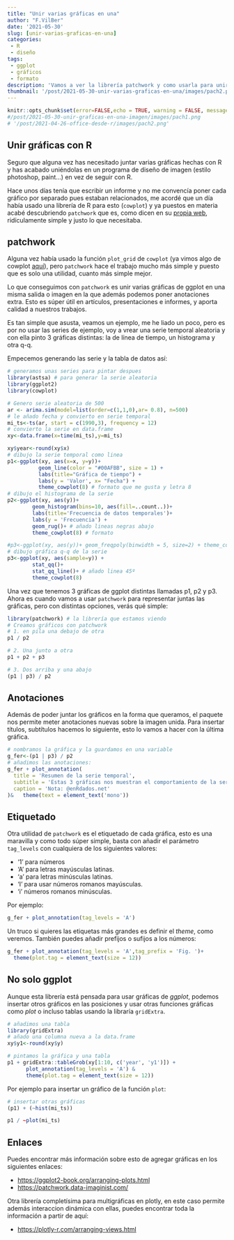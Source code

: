 ```yaml
---
title: "Unir varias gráficas en una"
author: "F.VilBer"
date: '2021-05-30'
slug: [unir-varias-graficas-en-una]
categories:
 - R
 - diseño
tags:
 - ggplot
 - gráficos
 - formato
description: 'Vamos a ver la librería patchwork y como usarla para unir varias gráficas en una'
thumbnail: '/post/2021-05-30-unir-varias-graficas-en-una/images/pach2.png'
---
```


```r
knitr::opts_chunk$set(error=FALSE,echo = TRUE, warning = FALSE, message = FALSE)
#/post/2021-05-30-unir-graficas-en-una-imagen/images/pach1.png
# '/post/2021-04-26-office-desde-r/images/pach2.png'
``` 

## Unir gráficas con R

Seguro que alguna vez has necesitado juntar varias gráficas hechas con R y has acabado uniéndolas en un programa de diseño de imagen (estilo photoshop, paint...) en vez de seguir con R.

Hace unos días tenía que escribir un informe y no me convencía poner cada gráfico por separado pues estaban relacionados, me acordé que un día había usado una librería de R para esto (`cowplot`) y ya puestos en materia acabé descubriendo `patchwork` que es, como dicen en su [propia web](https://patchwork.data-imaginist.com/index.html), ridículamente simple y justo lo que necesitaba.


## patchwork
Alguna vez había usado la función `plot_grid` de `cowplot` (ya vimos algo de cowplot [aquí](../graficas-con-ggplot-ii)), pero `patchwork` hace el trabajo mucho más simple y puesto que es solo una utilidad, cuanto más simple mejor.

Lo que conseguimos con `patchwork` es unir varias gráficas de ggplot en una misma salida o imagen en la que además podemos poner anotaciones extra. Esto es súper útil en artículos, presentaciones e informes, y aporta calidad a nuestros trabajos.

Es tan simple que asusta, veamos un ejemplo, me he liado un poco, pero es por no usar las series de ejemplo, voy a vrear una serie temporal aleatoria y con ella pinto 3 gráficas distintas: la de línea de tiempo, un histograma y otra q-q.

Empecemos generando las serie y la tabla de datos así:

```r
# generamos unas series para pintar despues
library(astsa) # para generar la serie aleatoria
library(ggplot2) 
library(cowplot)

# Genero serie aleatoria de 500
ar <- arima.sim(model=list(order=c(1,1,0),ar= 0.8), n=500)
# le añado fecha y convierto en serie temporal
mi_ts<-ts(ar, start = c(1990,3), frequency = 12)
# convierto la serie en data.frame
xy<-data.frame(x=time(mi_ts),y=mi_ts)

xy$year<-round(xy$x)
# dibujo la serie temporal como linea
p1<-ggplot(xy, aes(x=x, y=y))+
          geom_line(color = "#00AFBB", size = 1) +
          labs(title="Gráfica de tiempo") +
          labs(y = 'Valor', x= "Fecha") +
          theme_cowplot(8) # formato que me gusta y letra 8
# dibujo el histograma de la serie 
p2<-ggplot(xy, aes(y))+
        geom_histogram(bins=10, aes(fill=..count..))+
        labs(title='Frecuencia de datos temporales')+
        labs(y = 'Frecuencia') +
        geom_rug()+ # añado lineas negras abajo
        theme_cowplot(8) # formato

#p3<-ggplot(xy, aes(y))+ geom_freqpoly(binwidth = 5, size=2) + theme_cowplot(8)
# dibujo gráfica q-q de la serie
p3<-ggplot(xy, aes(sample=y)) +
        stat_qq()+
        stat_qq_line()+ # añado linea 45º
        theme_cowplot(8)
```

Una vez que tenemos 3 gráficas de ggplot distintas llamadas p1, p2 y p3. Ahora es cuando vamos a usar `patchwork` para representar juntas las gráficas, pero con distintas opciones, verás qué simple:

```r
library(patchwork) # la librería que estamos viendo
# Creamos gráficos con patchwork
# 1. en pila una debajo de otra
p1 / p2

# 2. Una junto a otra
p1 + p2 + p3

# 3. Dos arriba y una abajo
(p1 | p3) / p2
```

## Anotaciones
Además de poder juntar los gráficos en la forma que queramos, el paquete nos permite meter anotaciones nuevas sobre la imagen unida. 
Para insertar títulos, subtítulos hacemos lo siguiente, esto lo vamos a hacer con la última gráfica.

```r
# nombramos la gráfica y la guardamos en una variable
g_fer<-(p1 | p3) / p2
# añadimos las anotaciones:
g_fer + plot_annotation(
  title = 'Resumen de la serie temporal',
  subtitle = 'Estas 3 gráficas nos muestran el comportamiento de la serie',
  caption = 'Nota: @enRdados.net'
)&   theme(text = element_text('mono'))
```

## Etiquetado

Otra utilidad de `patchwork` es el etiquetado de cada gráfica, esto es una maravilla y como todo súper simple, basta con añadir el parámetro `tag_levels` con cualquiera de los siguientes valores:

 * '1' para números
 * 'A' para letras mayúsculas latinas.
 * 'a' para letras minúsculas latinas.
 * 'I' para usar números romanos mayúsculas.
 * 'i' números romanos minúsculas.
 
Por ejemplo:

```r
g_fer + plot_annotation(tag_levels = 'A')
```

Un truco si quieres las etiquetas más grandes es definir el *theme*, como veremos. También puedes añadir prefijos o sufijos a los números:
```r
g_fer + plot_annotation(tag_levels = 'A',tag_prefix = 'Fig. ')+
  theme(plot.tag = element_text(size = 12))
```

## No solo ggplot
Aunque esta librería está pensada para usar gráficas de *ggplot*, podemos insertar otros gráficos en las posiciones y usar otras funciones gráficas como *plot* o incluso tablas usando la libraría `gridExtra`.

```r
# añadimos una tabla 
library(gridExtra)
# añado una columna nueva a la data.frame
xy$y1<-round(xy$y)

# pintamos la gráfica y una tabla
p1 + gridExtra::tableGrob(xy[1:10, c('year', 'y1')]) +
      plot_annotation(tag_levels = 'A') & 
      theme(plot.tag = element_text(size = 12))
```

Por ejemplo para insertar un gráfico de la función `plot`:

```r
# insertar otras gráficas
(p1) + (~hist(mi_ts))

p1 / ~plot(mi_ts)
```

## Enlaces
Puedes encontrar más información sobre esto de agregar gráficas en los siguientes enlaces:

- <https://ggplot2-book.org/arranging-plots.html>
- <https://patchwork.data-imaginist.com/>

Otra librería completísima para multigráficas en plotly, en este caso permite además interaccion dinámica con ellas, puedes encontrar toda la información a partir de aquí:

 * <https://plotly-r.com/arranging-views.html>


